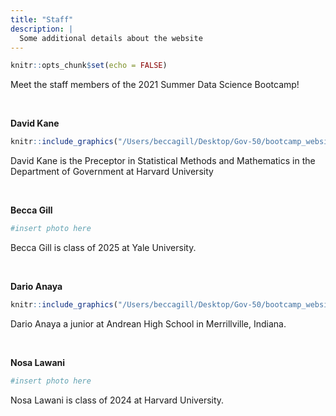 ```yaml
---
title: "Staff"
description: |
  Some additional details about the website
---
```


```r
knitr::opts_chunk$set(echo = FALSE)
```

Meet the staff members of the 2021 Summer Data Science Bootcamp!

&nbsp;

**David Kane**

```r
knitr::include_graphics("/Users/beccagill/Desktop/Gov-50/bootcamp_website/staff/images/david_kane.png")
```

David Kane is the Preceptor in Statistical Methods and Mathematics in the Department of Government at Harvard University

&nbsp;

**Becca Gill**

```r
#insert photo here
```

Becca Gill is class of 2025 at Yale University. 

&nbsp;

**Dario Anaya**

```r
knitr::include_graphics("/Users/beccagill/Desktop/Gov-50/bootcamp_website/staff/images/dario.png")
```

Dario Anaya a junior at Andrean High School in Merrillville, Indiana.

&nbsp;

**Nosa Lawani**

```r
#insert photo here
```

Nosa Lawani is class of 2024 at Harvard University. 
